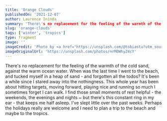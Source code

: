 ```yaml
---
title: 'Orange Clouds'
publishedOn: '2021-12-07'
author: Laurence Ininda
summary: 'There\'s no replacement for the feeling of the warmth of the cold sand, against the warm ocean water.'
slug: 'orange-clouds'
tags: ['winter', 'tropics']
type: fragment
image: ''
imageCredit: 'Photo by <a href="https://unsplash.com/@tobiastu?utm_source=unsplash&utm_medium=referral&utm_content=creditCopyText">Tobias Tullius</a> on <a href="https://unsplash.com/s/photos/tropic?utm_source=unsplash&utm_medium=referral&utm_content=creditCopyText">Unsplash</a>'
imageOriginalUrl: 'https://unsplash.com/photos/nrMOWhyZ4cY'
---
```


There's no replacement for the feeling of the warmth of the cold sand, against the warm ocean water. When was the last time I went to the beach, and tucked myself in a heap of sand - and forgotten all the todos? It's been a while since I stared away into the nothingness. This whole year has been about hitting targets, moving forward, playing nice and running so much I sometimes forget I can walk. I find those small moments of rest helpful - the weekends, the evenings and nights ~ but there's this constant ring in my ear - that keeps me half asleep. I've slept little over the past weeks. Perhaps the holidays really are welcome and I need to plan a trip to the beach and maybe to the tropics.